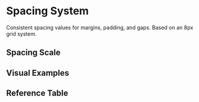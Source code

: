 
<Meta title="Token Reference/Semantic/Spacing" />

# Spacing System

Consistent spacing values for margins, padding, and gaps. Based on an 8px grid system.

## Spacing Scale

<SpacingScale />

## Visual Examples

<SpacingVisual />

## Reference Table

<TokenReferenceTable tier="sys" category="spacing" />
